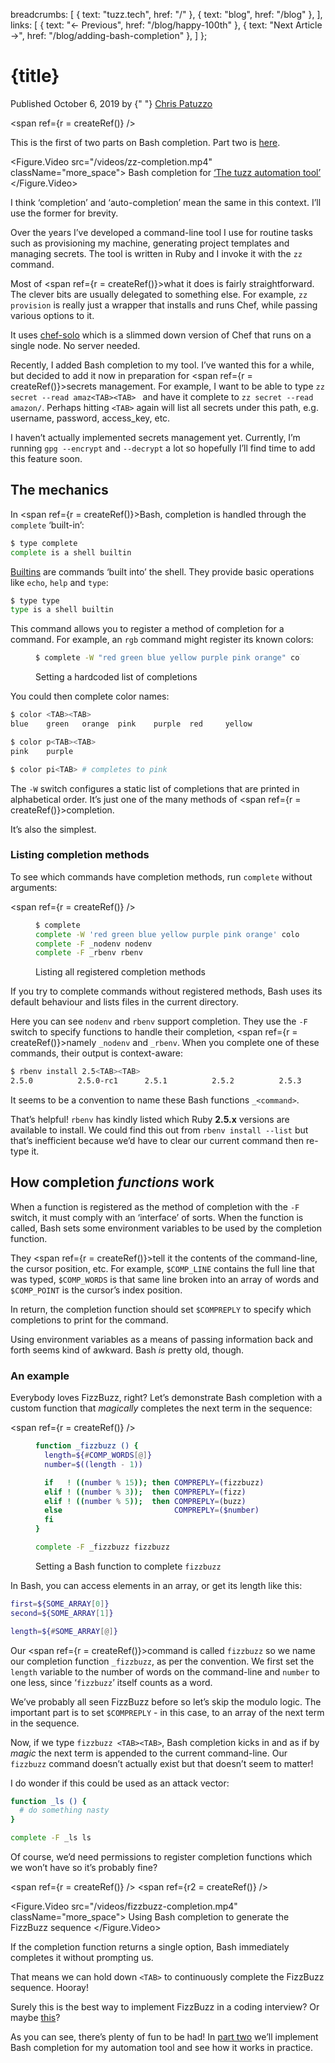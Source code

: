 

  breadcrumbs: [
    { text: "tuzz.tech", href: "/" },
    { text: "blog", href: "/blog" },
  ],
  links: [
    { text: "← Previous", href: "/blog/happy-100th" },
    { text: "Next Article →", href: "/blog/adding-bash-completion" },
  ]
};


<Meta property="og:title" content={title} />
<Meta property="og:url" content={`https://tuzz.tech${path}`} />
<Meta property="og:description" content={description} />
<Meta property="og:type" content="article" />

<Meta name="description" content={description} />
<Meta name="keywords" content="Chris Patuzzo,Bash,Ruby,Chef,completion,auto-completion,complete,auto-complete,how it works,behaviour,rbenv,nodenv,FizzBuzz" />

<ImageMeta path="/images/fizzbuzz-completion.gif" width={800} height={630} type="gif" />
<VideoMeta path="/videos/fizzbuzz-completion.mp4" width={820} height={646} type="mp4" />

<Layout title={title} navigation={navigation}>

<H1>{title}</H1>

<time dateTime="2019-10-05">Published October 6, 2019 by {" "}
<a href="https://twitter.com/chrispatuzzo">Chris Patuzzo</a>
</time>

<span ref={r = createRef()} />

<div className="note">
This is the first of two parts on Bash completion. Part two
is <a href="/blog/adding-bash-completion">here</a>.
</div>

<Figure.Video src="/videos/zz-completion.mp4" className="more_space">
Bash completion for <a href="https://github.com/tuzz/zz">‘The tuzz automation tool’</a>
</Figure.Video>

<Aside target={r} moveDown={282}>
I think ‘completion’ and ‘auto-completion’ mean the same in this context. I’ll
use the former for brevity.
</Aside>

Over the years I’ve developed a command-line tool I use for routine tasks such
as provisioning my machine, generating project templates and managing secrets.
The tool is written in Ruby and I invoke it with the `zz` command.

Most of <span ref={r = createRef()}>what</span> it does is fairly
straightforward. The clever bits are usually delegated to something else. For
example, `zz provision` is really just a wrapper that installs and runs Chef,
while passing various options to it.

<Aside target={r}>

It uses [chef-solo](https://docs.chef.io/chef_solo.html) which is a slimmed down
version of Chef that runs on a single node. No server needed.

</Aside>

Recently, I added Bash completion to my tool. I’ve wanted this for a while, but
decided to add it now in preparation for <span ref={r = createRef()}>secrets
management.</span> For example, I want to be able to type `zz secret --read
amaz<TAB><TAB> ` and have it complete to `zz secret --read amazon/`.  Perhaps
hitting `<TAB>` again will list all secrets under this path, e.g. username,
password, access_key, etc.

<Aside target={r}>

I haven’t actually implemented secrets management yet. Currently, I’m running
`gpg --encrypt` and `--decrypt` a lot so hopefully I’ll find time to add this
feature soon.

</Aside>

<H2 id="mechanics">The mechanics</H2>

In <span ref={r = createRef()}>Bash</span>, completion is handled through the `complete` ‘built-in’:

```bash
$ type complete
complete is a shell builtin
```

<Aside target={r}>

[Builtins](https://www.gnu.org/software/bash/manual/html_node/Bash-Builtins.html)
are commands ‘built into’ the shell. They provide basic operations like `echo`,
`help` and `type`:

```bash
$ type type
type is a shell builtin
```

</Aside>

This command allows you to register a method of completion for a command. For
example, an `rgb` command might register its known colors:

<Figure>

```bash
$ complete -W "red green blue yellow purple pink orange" color
```

Setting a hardcoded list of completions
</Figure>

You could then complete color names:

```bash
$ color <TAB><TAB>
blue    green   orange  pink    purple  red     yellow

$ color p<TAB><TAB>
pink    purple

$ color pi<TAB> # completes to pink
```

The `-W` switch configures a static list of completions that are printed in
alphabetical order. It’s just one of the many methods of <span ref={r = createRef()}>completion.</span>

<Aside target={r}><p>
It’s also the simplest.
</p></Aside>

<H3 id="listing-completion-methods">
  Listing completion methods
</H3>

To see which commands have completion methods, run `complete` without arguments:

<span ref={r = createRef()} />

<Figure>

```bash
$ complete
complete -W 'red green blue yellow purple pink orange' color
complete -F _nodenv nodenv
complete -F _rbenv rbenv
```

Listing all registered completion methods
</Figure>


<Aside target={r} moveDown={12}><p>
If you try to complete commands without registered methods, Bash uses its
default behaviour and lists files in the current directory.
</p></Aside>

Here you can see `nodenv` and `rbenv` support completion. They use the `-F`
switch to specify functions to handle their completion, <span ref={r =
createRef()}>namely</span> `_nodenv` and `_rbenv`. When you complete one of
these commands, their output is context-aware:

```bash
$ rbenv install 2.5<TAB><TAB>
2.5.0          2.5.0-rc1      2.5.1          2.5.2          2.5.3
```
<Aside target={r}>

It seems to be a convention to name these Bash functions `_<command>`.

</Aside>

That’s helpful! `rbenv` has kindly listed which Ruby **2.5.x** versions are available
to install. We could find this out from `rbenv install --list` but that’s
inefficient because we’d have to clear our current command then re-type it.

<H2 id="how-completion-functions-work">
  How completion <em>functions</em> work
</H2>

When a function is registered as the method of completion with the `-F` switch,
it must comply with an ‘interface’ of sorts. When the function is called, Bash
sets some environment variables to be used by the completion function.

They <span ref={r = createRef()}>tell</span> it the contents of the
command-line, the cursor position, etc. For example, `$COMP_LINE` contains the
full line that was typed, `$COMP_WORDS` is that same line broken into an array
of words and `$COMP_POINT` is the cursor’s index position.

In return, the completion function should set `$COMPREPLY` to specify which
completions to print for the command.

<Aside target={r}>

Using environment variables as a means of passing information back and forth
seems kind of awkward. Bash _is_ pretty old, though.

</Aside>

<H3 id="an-example">An example</H3>

Everybody loves FizzBuzz, right? Let’s demonstrate Bash completion with a custom
function that *magically* completes the next term in the sequence:

<span ref={r = createRef()} />

<Figure>

```bash
function _fizzbuzz () {
  length=${#COMP_WORDS[@]}
  number=$((length - 1))

  if   ! ((number % 15)); then COMPREPLY=(fizzbuzz)
  elif ! ((number % 3));  then COMPREPLY=(fizz)
  elif ! ((number % 5));  then COMPREPLY=(buzz)
  else                         COMPREPLY=($number)
  fi
}

complete -F _fizzbuzz fizzbuzz
```

Setting a Bash function to complete `fizzbuzz`
</Figure>

<Aside target={r} moveDown={25}>

In Bash, you can access elements in an array, or get its length like this:

```bash
first=${SOME_ARRAY[0]}
second=${SOME_ARRAY[1]}

length=${#SOME_ARRAY[@]}
```

</Aside>

Our <span ref={r = createRef()}>command</span> is called `fizzbuzz` so we name
our completion function `_fizzbuzz`, as per the convention. We first set the
`length` variable to the number of words on the command-line and `number` to
one less, since ‘`fizzbuzz`’ itself counts as a word.

We’ve probably all seen FizzBuzz before so let’s skip the modulo logic. The
important part is to set `$COMPREPLY` - in this case, to an array of the next
term in the sequence.


Now, if we type `fizzbuzz <TAB><TAB>`, Bash completion kicks in and as if by
*magic* the next term is appended to the current command-line.  Our `fizzbuzz`
command doesn’t actually exist but that doesn’t seem to matter!

<Aside target={r}>

I do wonder if this could be used as an attack vector:

```bash
function _ls () {
  # do something nasty
}

complete -F _ls ls
```

Of course, we’d need permissions to register completion functions which we won’t
have so it’s probably fine?

</Aside>

<span ref={r = createRef()} />
<span ref={r2 = createRef()} />

<Figure.Video src="/videos/fizzbuzz-completion.mp4" className="more_space">
Using Bash completion to generate the FizzBuzz sequence
</Figure.Video>


<Aside target={r} moveDown={90}>

If the completion function returns a single option, Bash immediately completes
it without prompting us.

That means we can hold down `<TAB>` to continuously complete the FizzBuzz
sequence. Hooray!

</Aside>


<Aside target={r2} moveDown={320}>

Surely this is the best way to implement FizzBuzz in a coding interview? Or
maybe [this](https://github.com/tuzz/fizzquinebuzz)?

</Aside>


As you can see, there’s plenty of fun to be had! In
[part two](/blog/adding-bash-completion) we’ll implement Bash completion for my
automation tool and see how it works in practice.

</Layout>
